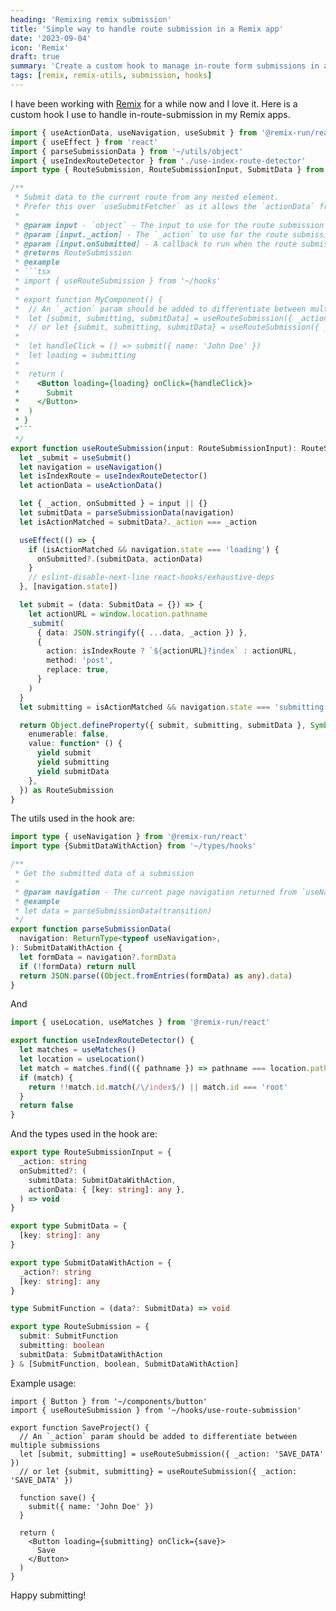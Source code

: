 ```yaml
---
heading: 'Remixing remix submission'
title: 'Simple way to handle route submission in a Remix app'
date: '2023-09-04'
icon: 'Remix'
draft: true
summary: 'Create a custom hook to manage in-route form submissions in a Remix app.'
tags: [remix, remix-utils, submission, hooks]
---
```


I have been working with [Remix](https://remix.run) for a while now and I love it.
Here is a custom hook I use to handle in-route-submission in my Remix apps.

````ts:use-route-submission.ts showLineNumbers
import { useActionData, useNavigation, useSubmit } from '@remix-run/react'
import { useEffect } from 'react'
import { parseSubmissionData } from '~/utils/object'
import { useIndexRouteDetector } from './use-index-route-detector'
import type { RouteSubmission, RouteSubmissionInput, SubmitData } from '~/types/hooks'

/**
 * Submit data to the current route from any nested element.
 * Prefer this over `useSubmitFetcher` as it allows the `actionData` from `useActionData` hook can be accessed from any nested component in the route no matter how deep it is.
 *
 * @param input - `object` - The input to use for the route submission
 * @param [input._action] - The `_action` to use for the route submission, it will be added to submit data
 * @param [input.onSubmitted] - A callback to run when the route submission is submitted
 * @returns RouteSubmission
 * @example
 * ```tsx
 * import { useRouteSubmission } from '~/hooks'
 *
 * export function MyComponent() {
 *  // An `_action` param should be added to differentiate between multiple submissions
 *  let [submit, submitting, submitData] = useRouteSubmission({ _action: 'myAction' })
 *  // or let {submit, submitting, submitData} = useRouteSubmission({ _action: 'myAction' })
 *
 *  let handleClick = () => submit({ name: 'John Doe' })
 *  let loading = submitting
 *
 *  return (
 *    <Button loading={loading} onClick={handleClick}>
 *      Submit
 *    </Button>
 *  )
 * }
 *```
 */
export function useRouteSubmission(input: RouteSubmissionInput): RouteSubmission {
  let _submit = useSubmit()
  let navigation = useNavigation()
  let isIndexRoute = useIndexRouteDetector()
  let actionData = useActionData()

  let { _action, onSubmitted } = input || {}
  let submitData = parseSubmissionData(navigation)
  let isActionMatched = submitData?._action === _action

  useEffect(() => {
    if (isActionMatched && navigation.state === 'loading') {
      onSubmitted?.(submitData, actionData)
    }
    // eslint-disable-next-line react-hooks/exhaustive-deps
  }, [navigation.state])

  let submit = (data: SubmitData = {}) => {
    let actionURL = window.location.pathname
    _submit(
      { data: JSON.stringify({ ...data, _action }) },
      {
        action: isIndexRoute ? `${actionURL}?index` : actionURL,
        method: 'post',
        replace: true,
      }
    )
  }
  let submitting = isActionMatched && navigation.state === 'submitting'

  return Object.defineProperty({ submit, submitting, submitData }, Symbol.iterator, {
    enumerable: false,
    value: function* () {
      yield submit
      yield submitting
      yield submitData
    },
  }) as RouteSubmission
}
````

The utils used in the hook are:

```ts:object.ts showLineNumbers
import type { useNavigation } from '@remix-run/react'
import type {SubmitDataWithAction} from '~/types/hooks'

/**
 * Get the submitted data of a submission
 *
 * @param navigation - The current page navigation returned from `useNavigation` hook
 * @example
 * let data = parseSubmissionData(transition)
 */
export function parseSubmissionData(
  navigation: ReturnType<typeof useNavigation>,
): SubmitDataWithAction {
  let formData = navigation?.formData
  if (!formData) return null
  return JSON.parse((Object.fromEntries(formData) as any).data)
}
```

And

```ts:use-index-route-detector.ts
import { useLocation, useMatches } from '@remix-run/react'

export function useIndexRouteDetector() {
  let matches = useMatches()
  let location = useLocation()
  let match = matches.find(({ pathname }) => pathname === location.pathname)
  if (match) {
    return !!match.id.match(/\/index$/) || match.id === 'root'
  }
  return false
}
```

And the types used in the hook are:

```ts:hooks.ts showLineNumbers
export type RouteSubmissionInput = {
  _action: string
  onSubmitted?: (
    submitData: SubmitDataWithAction,
    actionData: { [key: string]: any },
  ) => void
}

export type SubmitData = {
  [key: string]: any
}

export type SubmitDataWithAction = {
  _action?: string
  [key: string]: any
}

type SubmitFunction = (data?: SubmitData) => void

export type RouteSubmission = {
  submit: SubmitFunction
  submitting: boolean
  submitData: SubmitDataWithAction
} & [SubmitFunction, boolean, SubmitDataWithAction]
```

Example usage:

```tsx:example.tsx showLineNumbers
import { Button } from '~/components/button'
import { useRouteSubmission } from '~/hooks/use-route-submission'

export function SaveProject() {
  // An `_action` param should be added to differentiate between multiple submissions
  let [submit, submitting] = useRouteSubmission({ _action: 'SAVE_DATA' })
  // or let {submit, submitting} = useRouteSubmission({ _action: 'SAVE_DATA' })

  function save() {
    submit({ name: 'John Doe' })
  }

  return (
    <Button loading={submitting} onClick={save}>
      Save
    </Button>
  )
}
```

Happy submitting! <Twemoji emoji="clinking-beer-mugs" />

